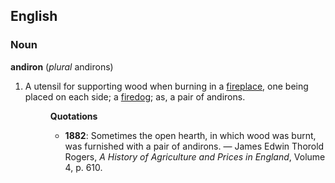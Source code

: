 ==English==
===Noun===
'''andiron''' (''plural'' andirons)
#A utensil for supporting wood when burning in a [[fireplace]], one being placed on each side; a [[firedog]]; as, a pair of andirons.
#:'''Quotations'''
#:*'''1882''': Sometimes the open hearth, in which wood was burnt, was furnished with a pair of andirons. &mdash; James Edwin Thorold Rogers, ''A History of Agriculture and Prices in England'', Volume 4, p. 610.